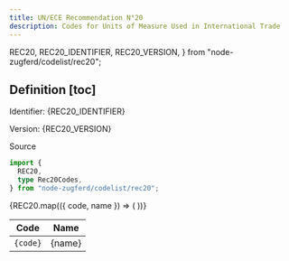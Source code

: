 ```yaml
---
title: UN/ECE Recommendation N°20
description: Codes for Units of Measure Used in International Trade
---
```


  REC20,
  REC20_IDENTIFIER,
  REC20_VERSION,
} from "node-zugferd/codelist/rec20";

## Definition [toc]


Identifier: <span className="text-fd-muted-foreground">{REC20_IDENTIFIER}</span>

Version: <span className="text-fd-muted-foreground">{REC20_VERSION}</span>

<div className="w-fit">
  <Link
    href="https://www.xrepository.de/details/urn:xoev-de:kosit:codeliste:rec20"
    target="_blank"
  >
    Source
  </Link>
</div>

```ts
import {
  REC20,
  type Rec20Codes,
} from "node-zugferd/codelist/rec20";
```

<table>
  <thead>
    <tr>
      <th>Code</th>
      <th>Name</th>
    </tr>
  </thead>
  <tbody>
    {REC20.map(({ code, name }) => (
      <tr key={code}>
        <td className="text-center">
          <code>{code}</code>
        </td>
        <td>{name}</td>
      </tr>
    ))}
  </tbody>
</table>
